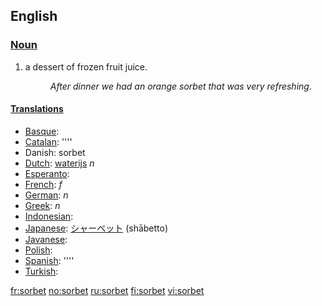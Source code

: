 ==English==
=== [[Noun]] ===
#a dessert of frozen fruit juice.
#:''After dinner we had an orange sorbet that was very refreshing''.

====[[Translation]]s====
*[[Basque]]: [[]]
*[[Catalan]]: [[]] ''''
*Danish: sorbet
*[[Dutch]]: [[waterijs]] ''n''
*[[Esperanto]]: [[]]
*[[French]]: [[]] ''f''
*[[German]]: [[]] ''n''
*[[Greek]]: [[]] ''n''
*[[Indonesian]]: [[]]
*[[Japanese]]: [[シャーベット]] (shābetto)
*[[Javanese]]: [[]]
*[[Polish]]: [[]]
*[[Spanish]]: [[]] ''''
*[[Turkish]]: [[]]

[[fr:sorbet]]
[[no:sorbet]]
[[ru:sorbet]]
[[fi:sorbet]]
[[vi:sorbet]]